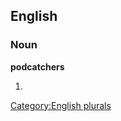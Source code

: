 
==English==

===Noun===
'''podcatchers'''

# {{plural of|[[podcatcher]]}}

[[Category:English plurals]]
